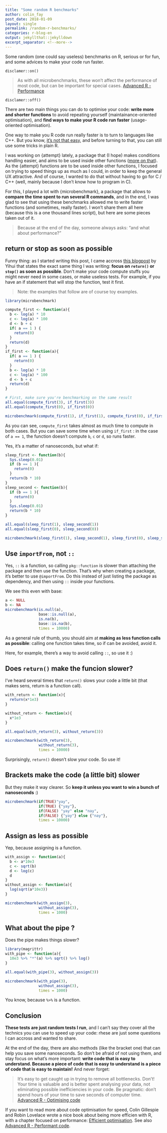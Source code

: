 ```yaml
---
title: "Some random R benchmarks"
author: colin_fay
post_date: 2018-01-09
layout: single
permalink: /random-r-benchmarks/
categories: r-blog-en
output: jekyllthat::jekylldown
excerpt_separator: <!--more-->
---
```


Some random (one could say useless) benchmarks on R, serious or for fun, and some advices to make your code run faster. 
<!--more-->

`disclamer::on()`

> As with all microbenchmarks, these won’t affect the performance of most code, but can be important for special cases. 
[Advanced R -  Performance](http://adv-r.had.co.nz/Performance.html)

`disclamer::off()`

There are two main things you can do to optimise your code: __write more and shorter functions__ to avoid repeating yourself (maintainance-oriented optimisation), and __find ways to make your R code run faster__ (usage-oriented optimisation). 

One way to make you R code run really faster is to turn to languages like C++. But you know, [it's not that easy](https://memegenerator.net/img/instances/500x/39604158/i-love-c-it-makes-people-cry.jpg), and before turning to that, you can still use some tricks in plain R. 

I was working on {attempt} lately, a package that (I hope) makes conditions handling easier, and aims to be used inside other functions ([more on that](https://github.com/ColinFay/attempt)). As the {attempt} functions are to be used inside other functions, I focused on trying to speed things up as much as I could, in order to keep the general UX attractive. And of course, I wanted to do that without having to go for C / C++ (well, mainly because I don't know how to program in C). 

For this, I played a lot with {microbenchmark}, a package that allows to __compare the time spent to run several R commands__, and in the end, I was glad to see that using these benchmarks allowed me to write faster functions (and sometimes, really faster). I won't share them all here (because this is a one thousand lines script), but here are some pieces taken out of it.

> Because at the end of the day, someone always asks: "and what about performance?"

## return or stop as soon as possible 

Funny thing: as I started writing this post, I came accross [this blogpost](https://yihui.name/en/2018/01/stop-early/) by Yihui that states the exact same thing I was writing: __focus on `return()` or `stop()` as soon as possible__. Don't make your code compute stuffs you might never need in some cases, or make useless tests. For example, if you have an if statement that will stop the function, test it first.

> Note: the examples that follow are of course toy examples. 

```r
library(microbenchmark)

compute_first <- function(a){
  b <- log(a) * 10 
  c <- log(a) * 100
  d <- b + c
  if( a == 1 ) {
    return(0)
  }
  return(d)
}
if_first <- function(a){
  if( a == 1 ) {
    return(0)
  }
  b <- log(a) * 10 
  c <- log(a) * 100
  d <- b + c
  return(d)
}

# First, make sure you're benchmarking on the same result
all.equal(compute_first(3), if_first(3))
all.equal(compute_first(0), if_first(0))
```

```r
microbenchmark(compute_first(1), if_first(1), compute_first(0), if_first(0), times = 100)
```

As you can see, `compute_first` takes almost as much time to compute in both cases. But you can save some time when using `if_first` : in the case of `a == 1`, the function doesn't compute `b`, `c` or `d`, so runs faster. 

Yes, it's a matter of nanoseconds, but what if: 

```r
sleep_first <- function(b){
  Sys.sleep(0.01)
  if (b == 1 ){
    return(0)
  }
  return(b * 10)
}
sleep_second <- function(b){
  if (b == 1 ){
    return(0)
  }
  Sys.sleep(0.01)
  return(b * 10)
}

all.equal(sleep_first(1), sleep_second(1))
all.equal(sleep_first(0), sleep_second(0))
```

```r

microbenchmark(sleep_first(1), sleep_second(1), sleep_first(0), sleep_second(0), times = 100)
```

## Use `importFrom`, not `::`

Yes, `::` is a function, so calling `pkg::function` is slower than attaching the package and then use the function. That's why when creating a package, it's better to use `@importFrom`. Do this instead of just listing the package as dependency, and then using `::` inside your functions. 

We see this even with base: 

```r
a <- NULL
b <- NA
microbenchmark(is.null(a), 
               base::is.null(a), 
               is.na(b), 
               base::is.na(b),
               times = 10000)
```

As a general rule of thumb, you should aim at __making as less function calls as possible__: calling one function takes time, so if can be avoided, avoid it. 

Here, for example, there's a way to avoid calling `::`, so use it :) 

## Does `return()` make the funcion slower?

I've heard several times that `return()` slows your code a little bit (that makes sens, return is a function call). 

```r
with_return <- function(x){
  return(x*1e3)
}

without_return <- function(x){
  x*1e3
}

all.equal(with_return(3), without_return(3))
```

```r
microbenchmark(with_return(3),
               without_return(3),
               times = 10000)
```

Surprisingly, `return()` doesn't slow your code. So use it! 

## Brackets make the code (a little bit) slower 

But they make it way clearer. So __keep it unless you want to win a bunch of nanoseconds__ :) 

```r
microbenchmark(if(TRUE)"yay",
               if(TRUE) {"yay"},
               if(FALSE) "yay" else "nay", 
               if(FALSE) {"yay"} else {"nay"}, 
               times = 10000)
```

## Assign as less as possible 

Yep, because assigning is a function.

```r
with_assign <- function(a){
  b <- a*10e3
  c <- sqrt(b)
  d <- log(c)
  d
}
without_assign <- function(a){
  log(sqrt(a*10e3))
}

microbenchmark(with_assign(3),
               without_assign(3),
               times = 1000)
```

## What about the pipe ? 

Does the pipe makes things slower?

```r
library(magrittr)
with_pipe <- function(a){
  10e3 %>% "*"(a) %>% sqrt() %>% log()
}

all.equal(with_pipe(3), without_assign(3))
```

```r

microbenchmark(with_pipe(3),
               without_assign(3),
               times = 1000)
```

You know, because `%>%` is a function. 

## Conclusion 

__These tests are just random tests I run__, and I can't say they cover all the technics you can use to speed up your code: rhese are just some questions I can accross and wanted to share.

At the end of the day, there are also methods (like the bracket one) that can help you save some nanoseconds. So don't be afraid of not using them, and stay focus on what's more important: __write code that is easy to understand. Because a piece of code that is easy to understand is a piece of code that is easy to maintain!__  And never forget: 

> It’s easy to get caught up in trying to remove all bottlenecks. Don’t! Your time is valuable and is better spent analysing your data, not eliminating possible inefficiencies in your code. Be pragmatic: don’t spend hours of your time to save seconds of computer time. 
[Advanced R -  Optimising code](http://adv-r.had.co.nz/Performance.html)


If you want to read more about code optimisation for speed, Colin Gillespie and Robin Lovelace wrote a nice book about being more efficien with R, with a chapter focused on performance: [Efficient optimisation](https://csgillespie.github.io/efficientR/performance.html). See also [Advanced R - Performant code](http://adv-r.had.co.nz/).